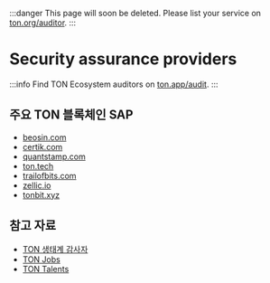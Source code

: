 

:::danger
This page will soon be deleted. Please list your service on [ton.org/auditor](https://ton.org/talents?filterBy=Auditors).
:::

# Security assurance providers

:::info
Find TON Ecosystem auditors on [ton.app/audit](https://ton.app/audit).
:::

## 주요 TON 블록체인 SAP

- [beosin.com](https://beosin.com/?lang=en-US)
- [certik.com](https://www.certik.com/)
- [quantstamp.com](https://quantstamp.com/)
- [ton.tech](https://ton.tech/)
- [trailofbits.com](https://www.trailofbits.com/)
- [zellic.io](https://www.zellic.io/)
- [tonbit.xyz](https://www.tonbit.xyz/)

## 참고 자료

- [TON 생태계 감사자](https://ton.app/audit)
- [TON Jobs](https://jobs.ton.org/jobs)
- [TON Talents](https://ton.org/en/talents)

<Feedback />

